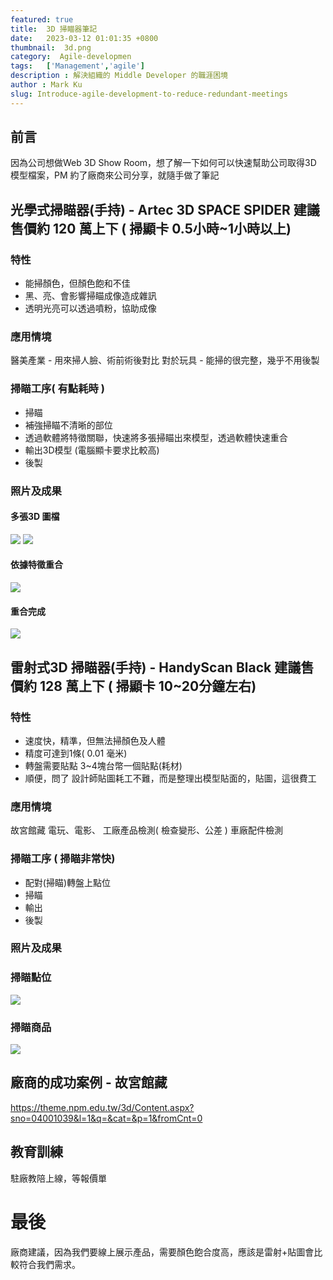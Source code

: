```yaml
---
featured: true
title:  3D 掃瞄器筆記
date:   2023-03-12 01:01:35 +0800
thumbnail:  3d.png
category:  Agile-developmen
tags:   ['Management','agile']
description : 解決組織的 Middle Developer 的職涯困境
author : Mark Ku
slug: Introduce-agile-development-to-reduce-redundant-meetings
---
```

## 前言
因為公司想做Web 3D Show Room，想了解一下如何可以快速幫助公司取得3D 模型檔案，PM 約了廠商來公司分享，就隨手做了筆記

## 光學式掃瞄器(手持) - Artec 3D SPACE SPIDER  建議售價約 120 萬上下 ( 掃顯卡 0.5小時~1小時以上)
### 特性
* 能掃顏色，但顏色飽和不佳
* 黑、亮、會影響掃瞄成像造成雜訊
* 透明光亮可以透過噴粉，協助成像

### 應用情境
醫美產業 - 用來掃人臉、術前術後對比
對於玩具 - 能掃的很完整，幾乎不用後製

### 掃瞄工序( 有點耗時 )
* 掃瞄
* 補強掃瞄不清晰的部位
* 透過軟體將特徵關聯，快速將多張掃瞄出來模型，透過軟體快速重合
* 輸出3D模型  (電腦顯卡要求比較高)
* 後製

### 照片及成果
#### 多張3D 圖檔
![](https://i.imgur.com/SXqV4es.jpg)
![](https://i.imgur.com/uF69FYo.jpg)
#### 依據特徵重合
![](https://i.imgur.com/BsKuuT3.jpg)
#### 重合完成
![](https://i.imgur.com/pVyT5w2.png)

## 雷射式3D 掃瞄器(手持) - HandyScan Black 建議售價約 128 萬上下 ( 掃顯卡 10~20分鐘左右)
### 特性
* 速度快，精準，但無法掃顏色及人體
* 精度可達到1條( 0.01  毫米)
* 轉盤需要貼點 3~4塊台幣一個貼點(耗材)
* 順便，問了 設計師貼圖耗工不難，而是整理出模型貼面的，貼圖，這很費工

### 應用情境 
故宮館藏
電玩、電影、
工廠產品檢測( 檢查變形、公差 )
車廠配件檢測

### 掃瞄工序 ( 掃瞄非常快)
* 配對(掃瞄)轉盤上點位
* 掃瞄
* 輸出 
* 後製

### 照片及成果
### 掃瞄點位
![](https://i.imgur.com/fXdrnnY.jpg)
### 掃瞄商品
![](https://i.imgur.com/OKpvKHj.jpg)

## 廠商的成功案例 - 故宮館藏
https://theme.npm.edu.tw/3d/Content.aspx?sno=04001039&l=1&q=&cat=&p=1&fromCnt=0

## 教育訓練
駐廠教陪上線，等報價單

# 最後
廠商建議，因為我們要線上展示產品，需要顏色飽合度高，應該是雷射+貼圖會比較符合我們需求。
